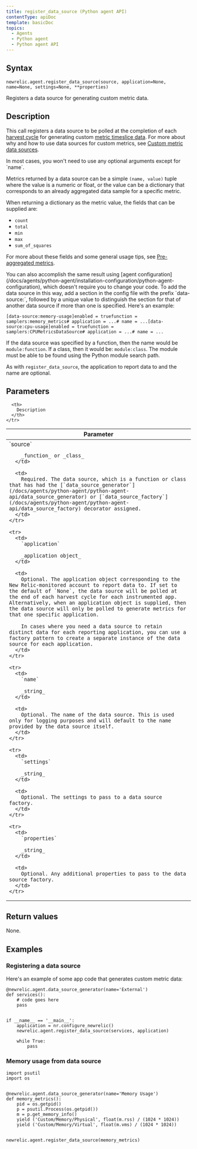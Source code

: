 ```yaml
---
title: register_data_source (Python agent API)
contentType: apiDoc
template: basicDoc
topics:
  - Agents
  - Python agent
  - Python agent API
---
```


## Syntax

```
newrelic.agent.register_data_source(source, application=None, name=None, settings=None, **properties)
```

Registers a data source for generating custom metric data.

## Description

This call registers a data source to be polled at the completion of each [harvest cycle](https://docs.newrelic.com/docs/accounts-partnerships/education/getting-started-new-relic/glossary#harvest-cycle) for generating custom [metric timeslice data](/docs/data-analysis/metrics/analyze-your-metrics/data-collection-metric-timeslice-event-data#timeslice-data). For more about why and how to use data sources for custom metrics, see [Custom metric data sources](/docs/agents/python-agent/supported-features/python-custom-metrics#custom-metric-data-sources).

<Callout variant="tip">
  In most cases, you won't need to use any optional arguments except for `name`.
</Callout>

Metrics returned by a data source can be a simple `(name, value)` tuple where the value is a numeric or float, or the value can be a dictionary that corresponds to an already aggregated data sample for a specific metric.

When returning a dictionary as the metric value, the fields that can be supplied are:

* `count`
* `total`
* `min`
* `max`
* `sum_of_squares`

For more about these fields and some general usage tips, see [Pre-aggregated metrics](/docs/agents/python-agent/supported-features/python-custom-metrics#pre-aggregated-metrics).

<Callout variant="tip">
  You can also accomplish the same result using [agent configuration](/docs/agents/python-agent/installation-configuration/python-agent-configuration), which doesn't require you to change your code. To add the data source in this way, add a section in the config file with the prefix `data-source:`, followed by a unique value to distinguish the section for that of another data source if more than one is specified. Here's an example:

  ```
  [data-source:memory-usage]enabled = truefunction = samplers:memory_metrics# application = ...# name = ...[data-source:cpu-usage]enabled = truefunction = samplers:CPUMetricsDataSource# application = ...# name = ...
  ```

  If the data source was specified by a function, then the name would be `module:function`. If a class, then it would be: `module:class`. The module must be able to be found using the Python module search path.

  As with `register_data_source`, the application to report data to and the name are optional.
</Callout>

## Parameters

<Table>
  <thead>
    <tr>
      <th width="25%">
        Parameter
      </th>

      <th>
        Description
      </th>
    </tr>
  </thead>

  <tbody>
    <tr>
      <td>
        `source`

        _function_ or _class_
      </td>

      <td>
        Required. The data source, which is a function or class that has had the [`data_source_generator`](/docs/agents/python-agent/python-agent-api/data_source_generator) or [`data_source_factory`](/docs/agents/python-agent/python-agent-api/data_source_factory) decorator assigned.
      </td>
    </tr>

    <tr>
      <td>
        `application`

        _application object_
      </td>

      <td>
        Optional. The application object corresponding to the New Relic-monitored account to report data to. If set to the default of `None`, the data source will be polled at the end of each harvest cycle for each instrumented app. Alternatively, when an application object is supplied, then the data source will only be polled to generate metrics for that one specific application.

        In cases where you need a data source to retain distinct data for each reporting application, you can use a factory pattern to create a separate instance of the data source for each application.
      </td>
    </tr>

    <tr>
      <td>
        `name`

        _string_
      </td>

      <td>
        Optional. The name of the data source. This is used only for logging purposes and will default to the name provided by the data source itself.
      </td>
    </tr>

    <tr>
      <td>
        `settings`

        _string_
      </td>

      <td>
        Optional. The settings to pass to a data source factory.
      </td>
    </tr>

    <tr>
      <td>
        `properties`

        _string_
      </td>

      <td>
        Optional. Any additional properties to pass to the data source factory.
      </td>
    </tr>
  </tbody>
</Table>

## Return values

None.

## Examples

### Registering a data source

Here's an example of some app code that generates custom metric data:

```
@newrelic.agent.data_source_generator(name='External') 
def services(): 
    # code goes here
    pass


if __name__ == '__main__': 
    application = nr.configure_newrelic() 
    newrelic.agent.register_data_source(services, application)

    while True: 
        pass
```

### Memory usage from data source

```
import psutil
import os


@newrelic.agent.data_source_generator(name='Memory Usage')
def memory_metrics():
    pid = os.getpid()
    p = psutil.Process(os.getpid())
    m = p.get_memory_info()
    yield ('Custom/Memory/Physical', float(m.rss) / (1024 * 1024))
    yield ('Custom/Memory/Virtual', float(m.vms) / (1024 * 1024))


newrelic.agent.register_data_source(memory_metrics)
```
